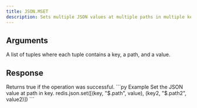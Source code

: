 ```yaml
---
title: JSON.MSET
description: Sets multiple JSON values at multiple paths in multiple keys.
---
```


## Arguments

<ParamField body="key_path_value_tuples" type="List[Tuple[string, string, TValue]" required>
    A list of tuples where each tuple contains a key, a path, and a value.
</ParamField>

## Response

<ResponseField type="true" required>
    Returns true if the operation was successful.
</ResponseField>

<RequestExample>
```py Example
Set the JSON value at path in key.
redis.json.set([(key, "$.path", value), (key2, "$.path2", value2)])
```
</RequestExample>
